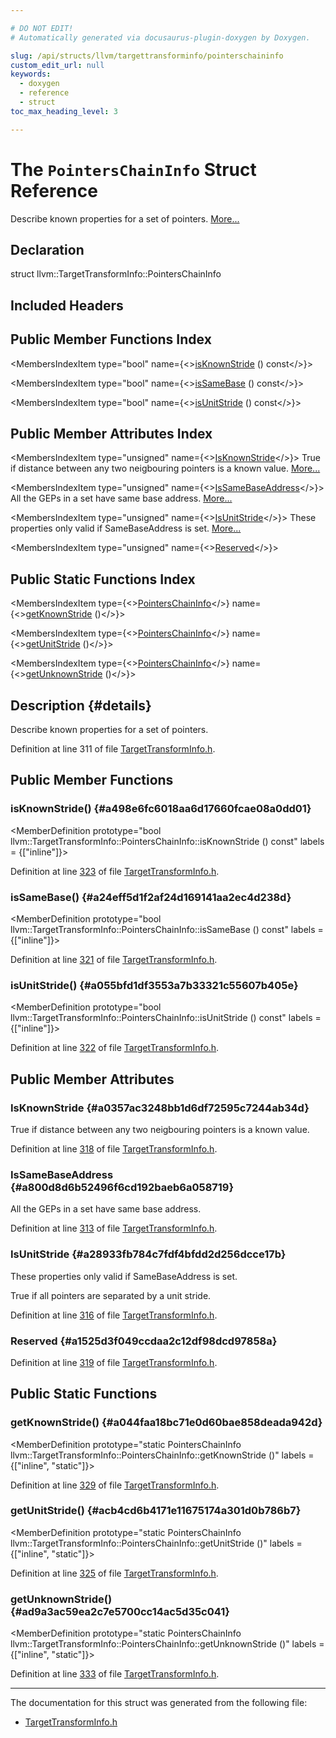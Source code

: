 ```yaml
---

# DO NOT EDIT!
# Automatically generated via docusaurus-plugin-doxygen by Doxygen.

slug: /api/structs/llvm/targettransforminfo/pointerschaininfo
custom_edit_url: null
keywords:
  - doxygen
  - reference
  - struct
toc_max_heading_level: 3

---
```





# The `PointersChainInfo` Struct Reference

<DoxygenPage pluginConfig={pluginConfig}>

Describe known properties for a set of pointers. <a href="#details">More...</a>

## Declaration

<CodeBlock>struct llvm::TargetTransformInfo::PointersChainInfo</CodeBlock>

## Included Headers

<IncludesList>
<IncludesListItem
  filePath="llvm/Analysis/TargetTransformInfo.h"
  permalink="/docs/api/files/include/include/llvm/include/llvm/analysis/targettransforminfo-h"
  isLocal="true" />
</IncludesList>

## Public Member Functions Index

<MembersIndex>

<MembersIndexItem
  type="bool"
  name={<><a href="#a498e6fc6018aa6d17660fcae08a0dd01">isKnownStride</a> () const</>}>
</MembersIndexItem>

<MembersIndexItem
  type="bool"
  name={<><a href="#a24eff5d1f2af24d169141aa2ec4d238d">isSameBase</a> () const</>}>
</MembersIndexItem>

<MembersIndexItem
  type="bool"
  name={<><a href="#a055bfd1df3553a7b33321c55607b405e">isUnitStride</a> () const</>}>
</MembersIndexItem>

</MembersIndex>

## Public Member Attributes Index

<MembersIndex>

<MembersIndexItem
  type="unsigned"
  name={<><a href="#a0357ac3248bb1d6df72595c7244ab34d">IsKnownStride</a></>}>
True if distance between any two neigbouring pointers is a known value. <a href="#a0357ac3248bb1d6df72595c7244ab34d">More...</a>
</MembersIndexItem>

<MembersIndexItem
  type="unsigned"
  name={<><a href="#a800d8d6b52496f6cd192baeb6a058719">IsSameBaseAddress</a></>}>
All the GEPs in a set have same base address. <a href="#a800d8d6b52496f6cd192baeb6a058719">More...</a>
</MembersIndexItem>

<MembersIndexItem
  type="unsigned"
  name={<><a href="#a28933fb784c7fdf4bfdd2d256dcce17b">IsUnitStride</a></>}>
These properties only valid if SameBaseAddress is set. <a href="#a28933fb784c7fdf4bfdd2d256dcce17b">More...</a>
</MembersIndexItem>

<MembersIndexItem
  type="unsigned"
  name={<><a href="#a1525d3f049ccdaa2c12df98dcd97858a">Reserved</a></>}>
</MembersIndexItem>

</MembersIndex>

## Public Static Functions Index

<MembersIndex>

<MembersIndexItem
  type={<><a href="/docs/api/structs/llvm/targettransforminfo/pointerschaininfo">PointersChainInfo</a></>}
  name={<><a href="#a044faa18bc71e0d60bae858deada942d">getKnownStride</a> ()</>}>
</MembersIndexItem>

<MembersIndexItem
  type={<><a href="/docs/api/structs/llvm/targettransforminfo/pointerschaininfo">PointersChainInfo</a></>}
  name={<><a href="#acb4cd6b4171e11675174a301d0b786b7">getUnitStride</a> ()</>}>
</MembersIndexItem>

<MembersIndexItem
  type={<><a href="/docs/api/structs/llvm/targettransforminfo/pointerschaininfo">PointersChainInfo</a></>}
  name={<><a href="#ad9a3ac59ea2c7e5700cc14ac5d35c041">getUnknownStride</a> ()</>}>
</MembersIndexItem>

</MembersIndex>

## Description {#details}

Describe known properties for a set of pointers.

Definition at line 311 of file <a href="/docs/api/files/include/include/llvm/include/llvm/analysis/targettransforminfo-h">TargetTransformInfo.h</a>.

<SectionDefinition>

## Public Member Functions

### isKnownStride() {#a498e6fc6018aa6d17660fcae08a0dd01}

<MemberDefinition
  prototype="bool llvm::TargetTransformInfo::PointersChainInfo::isKnownStride () const"
  labels = {["inline"]}>

Definition at line <a href="/docs/api/files/include/include/llvm/include/llvm/analysis/targettransforminfo-h/#l00323">323</a> of file <a href="/docs/api/files/include/include/llvm/include/llvm/analysis/targettransforminfo-h">TargetTransformInfo.h</a>.
</MemberDefinition>

### isSameBase() {#a24eff5d1f2af24d169141aa2ec4d238d}

<MemberDefinition
  prototype="bool llvm::TargetTransformInfo::PointersChainInfo::isSameBase () const"
  labels = {["inline"]}>

Definition at line <a href="/docs/api/files/include/include/llvm/include/llvm/analysis/targettransforminfo-h/#l00321">321</a> of file <a href="/docs/api/files/include/include/llvm/include/llvm/analysis/targettransforminfo-h">TargetTransformInfo.h</a>.
</MemberDefinition>

### isUnitStride() {#a055bfd1df3553a7b33321c55607b405e}

<MemberDefinition
  prototype="bool llvm::TargetTransformInfo::PointersChainInfo::isUnitStride () const"
  labels = {["inline"]}>

Definition at line <a href="/docs/api/files/include/include/llvm/include/llvm/analysis/targettransforminfo-h/#l00322">322</a> of file <a href="/docs/api/files/include/include/llvm/include/llvm/analysis/targettransforminfo-h">TargetTransformInfo.h</a>.
</MemberDefinition>

</SectionDefinition>

<SectionDefinition>

## Public Member Attributes

### IsKnownStride {#a0357ac3248bb1d6df72595c7244ab34d}

<MemberDefinition
  prototype="unsigned llvm::TargetTransformInfo::PointersChainInfo::IsKnownStride">
True if distance between any two neigbouring pointers is a known value.

Definition at line <a href="/docs/api/files/include/include/llvm/include/llvm/analysis/targettransforminfo-h/#l00318">318</a> of file <a href="/docs/api/files/include/include/llvm/include/llvm/analysis/targettransforminfo-h">TargetTransformInfo.h</a>.
</MemberDefinition>

### IsSameBaseAddress {#a800d8d6b52496f6cd192baeb6a058719}

<MemberDefinition
  prototype="unsigned llvm::TargetTransformInfo::PointersChainInfo::IsSameBaseAddress">
All the GEPs in a set have same base address.

Definition at line <a href="/docs/api/files/include/include/llvm/include/llvm/analysis/targettransforminfo-h/#l00313">313</a> of file <a href="/docs/api/files/include/include/llvm/include/llvm/analysis/targettransforminfo-h">TargetTransformInfo.h</a>.
</MemberDefinition>

### IsUnitStride {#a28933fb784c7fdf4bfdd2d256dcce17b}

<MemberDefinition
  prototype="unsigned llvm::TargetTransformInfo::PointersChainInfo::IsUnitStride">
These properties only valid if SameBaseAddress is set.

True if all pointers are separated by a unit stride.

Definition at line <a href="/docs/api/files/include/include/llvm/include/llvm/analysis/targettransforminfo-h/#l00316">316</a> of file <a href="/docs/api/files/include/include/llvm/include/llvm/analysis/targettransforminfo-h">TargetTransformInfo.h</a>.
</MemberDefinition>

### Reserved {#a1525d3f049ccdaa2c12df98dcd97858a}

<MemberDefinition
  prototype="unsigned llvm::TargetTransformInfo::PointersChainInfo::Reserved">

Definition at line <a href="/docs/api/files/include/include/llvm/include/llvm/analysis/targettransforminfo-h/#l00319">319</a> of file <a href="/docs/api/files/include/include/llvm/include/llvm/analysis/targettransforminfo-h">TargetTransformInfo.h</a>.
</MemberDefinition>

</SectionDefinition>

<SectionDefinition>

## Public Static Functions

### getKnownStride() {#a044faa18bc71e0d60bae858deada942d}

<MemberDefinition
  prototype="static PointersChainInfo llvm::TargetTransformInfo::PointersChainInfo::getKnownStride ()"
  labels = {["inline", "static"]}>

Definition at line <a href="/docs/api/files/include/include/llvm/include/llvm/analysis/targettransforminfo-h/#l00329">329</a> of file <a href="/docs/api/files/include/include/llvm/include/llvm/analysis/targettransforminfo-h">TargetTransformInfo.h</a>.
</MemberDefinition>

### getUnitStride() {#acb4cd6b4171e11675174a301d0b786b7}

<MemberDefinition
  prototype="static PointersChainInfo llvm::TargetTransformInfo::PointersChainInfo::getUnitStride ()"
  labels = {["inline", "static"]}>

Definition at line <a href="/docs/api/files/include/include/llvm/include/llvm/analysis/targettransforminfo-h/#l00325">325</a> of file <a href="/docs/api/files/include/include/llvm/include/llvm/analysis/targettransforminfo-h">TargetTransformInfo.h</a>.
</MemberDefinition>

### getUnknownStride() {#ad9a3ac59ea2c7e5700cc14ac5d35c041}

<MemberDefinition
  prototype="static PointersChainInfo llvm::TargetTransformInfo::PointersChainInfo::getUnknownStride ()"
  labels = {["inline", "static"]}>

Definition at line <a href="/docs/api/files/include/include/llvm/include/llvm/analysis/targettransforminfo-h/#l00333">333</a> of file <a href="/docs/api/files/include/include/llvm/include/llvm/analysis/targettransforminfo-h">TargetTransformInfo.h</a>.
</MemberDefinition>

</SectionDefinition>

<hr/>

The documentation for this struct was generated from the following file:

<ul>
<li><a href="/docs/api/files/include/include/llvm/include/llvm/analysis/targettransforminfo-h">TargetTransformInfo.h</a></li>
</ul>

</DoxygenPage>
